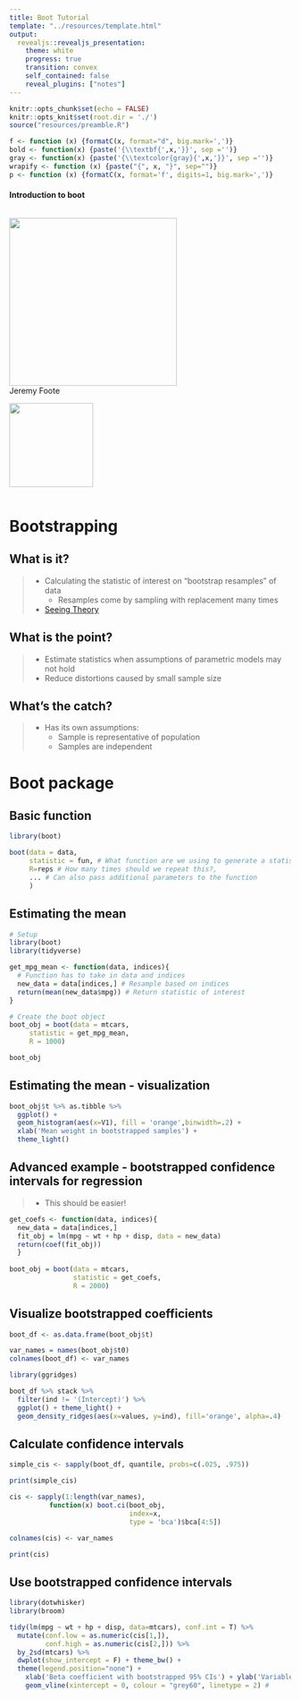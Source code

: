 ```yaml
---
title: Boot Tutorial
template: "../resources/template.html"
output: 
  revealjs::revealjs_presentation:
    theme: white
    progress: true
    transition: convex
    self_contained: false
    reveal_plugins: ["notes"]
---
```


```r
knitr::opts_chunk$set(echo = FALSE)
knitr::opts_knit$set(root.dir = './')
source("resources/preamble.R")

f <- function (x) {formatC(x, format="d", big.mark=',')}
bold <- function(x) {paste('{\\textbf{',x,'}}', sep ='')}
gray <- function(x) {paste('{\\textcolor{gray}{',x,'}}', sep ='')}
wrapify <- function (x) {paste("{", x, "}", sep="")}
p <- function (x) {formatC(x, format='f', digits=1, big.mark=',')}
```

<style type="text/css">

/* Changes to RevealJS default formatting.

I prefer this style but you can change these to your preferences */

/* This bit lets you do columns */
.container{
  display: flex;
}

.col{
  flex: 1;
}

.reveal section img{
border: none;
background: none;
box-shadow: none;
}

.highlight {
color: LightCoral;
}

.reveal h1,
.reveal h2,
.reveal h3,
.reveal h4,
.reveal h5,
.reveal h6 {
text-transform: none;
}

.reveal h1 {
margin-top:200px;
}

div.footnote {
font-size: 40%;
text-align: right;
}

.bg-image{
width: 180px;
}

.reveal .slides section .fragment.fade-in-then-out,
.reveal .slides section .fragment.current-visible {
  opacity: 0;
  visibility: hidden; }
  .reveal .slides section .fragment.fade-in-then-out.current-fragment,
  .reveal .slides section .fragment.current-visible.current-fragment {
    opacity: 1;
    visibility: inherit; }

.reveal .slides section .fragment.fade-in-then-semi-out {
  opacity: 0;
  visibility: hidden; }
  .reveal .slides section .fragment.fade-in-then-semi-out.visible {
    opacity: 0.5;
    visibility: inherit; }
  .reveal .slides section .fragment.fade-in-then-semi-out.current-fragment {
    opacity: 1;
visibility: inherit; }

.reveal pre{
font-size: 17px;
}

 
</style>


<section>
<h4>
Introduction to boot
</h4>
<div class="container">
<div class="col">
<img src="https://cdn.silodrome.com/wp-content/uploads/2015/02/Chippewa-6-Inch-Service-Boot-3.jpg" height="300px"/><br/>
<smaller>
Jeremy Foote
</smaller>

<img src='images/cdsc_logo.png' width='150px;'/>
</div>

</div>

</section>


# Bootstrapping

## What is it?

>- Calculating the statistic of interest on "bootstrap resamples" of data
>	- Resamples come by sampling with replacement many times
>- [Seeing Theory](https://seeing-theory.brown.edu/frequentist-inference/index.html#section3)

## What is the point?

>- Estimate statistics when assumptions of parametric models may not hold
>- Reduce distortions caused by small sample size

## What's the catch?

>- Has its own assumptions:
>	- Sample is representative of population
>	- Samples are independent

# Boot package


## Basic function


```r
library(boot)

boot(data = data,
	 statistic = fun, # What function are we using to generate a statistic?
	 R=reps # How many times should we repeat this?,
	 ... # Can also pass additional parameters to the function
	 )
```

## Estimating the mean

```r
# Setup
library(boot)
library(tidyverse)

get_mpg_mean <- function(data, indices){
  # Function has to take in data and indices
  new_data = data[indices,] # Resample based on indices
  return(mean(new_data$mpg)) # Return statistic of interest
}  

# Create the boot object
boot_obj = boot(data = mtcars,
     statistic = get_mpg_mean,
     R = 1000)

boot_obj
```

## Estimating the mean - visualization


```r

boot_obj$t %>% as.tibble %>% 
  ggplot() +
  geom_histogram(aes(x=V1), fill = 'orange',binwidth=.2) +
  xlab('Mean weight in bootstrapped samples') + 
  theme_light()

```

## Advanced example - bootstrapped confidence intervals for regression

>- This should be easier!

```r
get_coefs <- function(data, indices){
  new_data = data[indices,]
  fit_obj = lm(mpg ~ wt + hp + disp, data = new_data) 
  return(coef(fit_obj))
  }
  
boot_obj = boot(data = mtcars,
                statistic = get_coefs,
                R = 2000)
```

## Visualize bootstrapped coefficients

```r
boot_df <- as.data.frame(boot_obj$t)

var_names = names(boot_obj$t0)
colnames(boot_df) <- var_names

library(ggridges)

boot_df %>% stack %>% 
  filter(ind != '(Intercept)') %>%
  ggplot() + theme_light() +
  geom_density_ridges(aes(x=values, y=ind), fill='orange', alpha=.4)
```

## Calculate confidence intervals

```r
simple_cis <- sapply(boot_df, quantile, probs=c(.025, .975))

print(simple_cis)

cis <- sapply(1:length(var_names), 
		  function(x) boot.ci(boot_obj, 
							  index=x,
							  type = 'bca')$bca[4:5])

colnames(cis) <- var_names

print(cis)
```


## Use bootstrapped confidence intervals

```r
library(dotwhisker)
library(broom)

tidy(lm(mpg ~ wt + hp + disp, data=mtcars), conf.int = T) %>%
  mutate(conf.low = as.numeric(cis[1,]),
         conf.high = as.numeric(cis[2,])) %>%
  by_2sd(mtcars) %>%
  dwplot(show_intercept = F) + theme_bw() +
  theme(legend.position="none") + 
    xlab('Beta coefficient with bootstrapped 95% CIs') + ylab('Variable') + 
    geom_vline(xintercept = 0, colour = "grey60", linetype = 2) #
```
